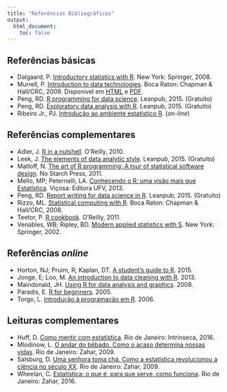 ```yaml
---
title: "Referências Bibliográficas"
output:
  html_document:
    toc: false
---
```


## Referências básicas


- Dalgaard, P.
  [Introductory statistics with R](http://www.springer.com/us/book/9780387790534).
  New York: Springer, 2008.
- Murrell, P.
  [Introduction to data technologies](https://www.crcpress.com/Introduction-to-Data-Technologies/Murrell/9781420065176).
  Boca Raton: Chapman & Hall/CRC, 2009. Disponível em
  [HTML](https://www.stat.auckland.ac.nz/~paul/ItDT/HTML) e
  [PDF](https://www.stat.auckland.ac.nz/~paul/ItDT/itdt-2013-03-26.pdf).
- Peng, RD.
  [R programming for data science](https://leanpub.com/rprogramming).
  Leanpub, 2015. (Gratuito)
- Peng, RD.
  [Exploratory data analysis with R](https://leanpub.com/exdata).
  Leanpub, 2015. (Gratuito)
- Ribeiro Jr., PJ.
  [Introdução ao ambiente estatístico R](http://www.leg.ufpr.br/~paulojus/embrapa/Rembrapa/).
  (*on-line*)

## Referências complementares


- Adler, J.
  [R in a nutshell](http://shop.oreilly.com/product/0636920022008.do).
  O'Reilly, 2010.
- Leek, J.
  [The elements of data analytic style](https://leanpub.com/datastyle).
  Leanpub, 2015. (Gratuito)
- Matloff, N.
  [The art of R programming: A tour of statistical software design](https://www.nostarch.com/artofr.htm).
  No Starch Press, 2011.
- Mello, MP; Peternelli, LA.
  [Conhecendo o R: uma visão mais que Estatística](http://www.dsr.inpe.br/~mello/Conhecendo_o_R.html).
  Viçosa: Editora UFV, 2013.
- Peng, RD.
  [Report writing for data science in R](https://leanpub.com/reportwriting).
  Leanpub, 2015. (Gratuito)
- Rizzo, ML.
  [Statistical computing with R](https://www.crcpress.com/Statistical-Computing-with-R/Rizzo/9781584885450).
  Boca Raton: Chapman & Hall/CRC, 2008.
- Teetor, P.
  [R cookbook](http://shop.oreilly.com/product/9780596809164.do).
  O'Reilly, 2011.
- Venables, WB; Ripley, BD.
  [Modern applied statistics with S](http://www.springer.com/us/book/9780387954578).
  New York: Springer, 2002.

## Referências *online*

- Horton, NJ; Pruim, R; Kaplan, DT.
  [A student's guide to R](http://cran-r.c3sl.ufpr.br/doc/contrib/Horton+Pruim+Kaplan_MOSAIC-StudentGuide.pdf). 2015.
- Jonge, E; Loo, M.
  [An introduction to data cleaning with R](http://cran-r.c3sl.ufpr.br/doc/contrib/de_Jonge+van_der_Loo-Introduction_to_data_cleaning_with_R.pdf). 2013.
- Maindonald, JH.
  [Using R for data analysis and graphics](http://cran-r.c3sl.ufpr.br/doc/contrib/usingR.pdf). 2008.
- Paradis, E.
  [R for beginners](http://cran-r.c3sl.ufpr.br/doc/contrib/Paradis-rdebuts_en.pdf). 2005.
- Torgo, L.
  [Introdução à programação em R](http://cran-r.c3sl.ufpr.br/doc/contrib/Torgo-ProgrammingIntro.pdf). 2006.

## Leituras complementares

- Huff, D.
  [Como mentir com estatística](http://www.intrinseca.com.br/livro/624/).
  Rio de Janeiro: Intrínseca, 2016.
- Mlodinow, L.
  [O andar do bêbado. Como o acaso determina nossas vidas](http://zahar.com.br/livro/o-andar-do-b%C3%AAbado).
  Rio de Janeiro: Zahar, 2009.
- Salsburg, D.
  [Uma senhora toma chá. Como a estatística revolucionou a ciência no século XX](http://www.zahar.com.br/livro/uma-senhora-toma-cha).
  Rio de Janeiro: Zahar, 2009.
- Wheelan, C.
  [Estatística: o que é, para que serve, como funciona](http://www.zahar.com.br/livro/estatistica).
  Rio de Janeiro: Zahar, 2016.
